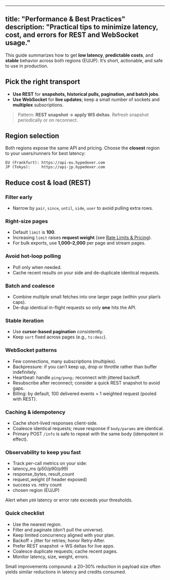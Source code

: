 ----
title: "Performance & Best Practices"
description: "Practical tips to minimize latency, cost, and errors for REST and WebSocket usage."
---


This guide summarizes how to get **low latency**, **predictable costs**, and **stable** behavior across both regions (EU/JP). It’s short, actionable, and safe to use in production.


## Pick the right transport

- **Use REST** for **snapshots, historical pulls, pagination, and batch jobs**.  
- **Use WebSocket** for **live updates**; keep a small number of sockets and **multiplex** subscriptions.

> Pattern: **REST snapshot → apply WS deltas**. Refresh snapshot periodically or on reconnect.


## Region selection

Both regions expose the same API and pricing. Choose the **closest** region to your users/runners for best latency:

```text
EU (Frankfurt): https://api-eu.hypedexer.com
JP (Tokyo):     https://api-jp.hypedexer.com
```



## Reduce cost & load (REST)

### Filter early
- Narrow by `pair`, `since`, `until`, `side`, `user` to avoid pulling extra rows.

### Right-size pages
- Default `limit` is **100**.
- Increasing `limit` raises **request weight** (see [Rate Limits & Pricing](/guides/rate-limits-and-pricing)).
- For bulk exports, use **1,000–2,000** per page and stream pages.

### Avoid hot-loop polling
- Poll only when needed.
- Cache recent results on your side and de-duplicate identical requests.

### Batch and coalesce
- Combine multiple small fetches into one larger page (within your plan’s caps).
- De-dup identical in-flight requests so only **one** hits the API.

### Stable iteration
- Use **cursor-based pagination** consistently.
- Keep `sort` fixed across pages (e.g., `ts:desc`).

### WebSocket patterns

- Few connections, many subscriptions (multiplex).
- Backpressure: if you can’t keep up, drop or throttle rather than buffer indefinitely.
- Heartbeat: handle `ping/pong;` reconnect with jittered backoff.
- Resubscribe after reconnect; consider a quick REST snapshot to avoid gaps.
- Billing: by default, 100 delivered events = 1 weighted request (pooled with REST).

### Caching & idempotency

- Cache short-lived responses client-side.
- Coalesce identical requests; reuse response if `body/params` are identical.
- Primary POST `/info` is safe to repeat with the same body (idempotent in effect).

### Observability to keep you fast

- Track per-call metrics on your side:
- latency_ms (p50/p90/p99)
- response_bytes, result_count
- request_weight (if header exposed)
- success vs. retry count
- chosen region (EU/JP)

Alert when `p99` latency or error rate exceeds your thresholds.



### Quick checklist

- Use the nearest region.
- Filter and paginate (don’t pull the universe).
- Keep limited concurrency aligned with your plan.
- Backoff + jitter for retries; honor Retry-After.
- Prefer REST snapshot → WS deltas for live apps.
- Coalesce duplicate requests; cache recent pages.
- Monitor latency, size, weight, errors.

Small improvements compound: a 20–30% reduction in payload size often yields similar reductions in latency and credits consumed.